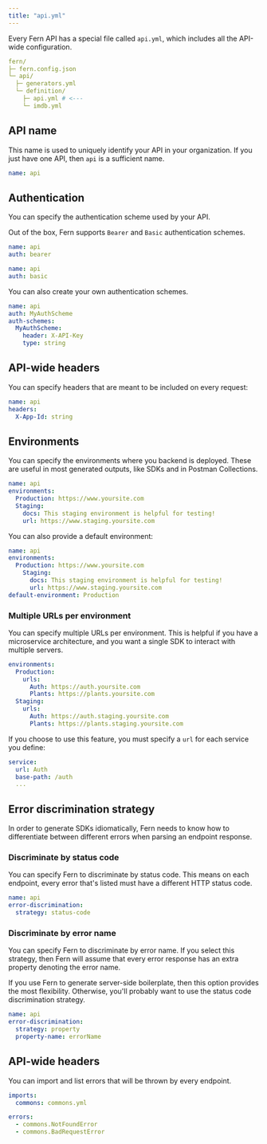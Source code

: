 ```yaml
---
title: "api.yml"
---
```


Every Fern API has a special file called `api.yml`, which includes all the API-wide configuration.

```yaml
fern/
├─ fern.config.json
└─ api/
  ├─ generators.yml
  └─ definition/
    ├─ api.yml # <---
    └─ imdb.yml
```

## API name

This name is used to uniquely identify your API in your organization. If you
just have one API, then `api` is a sufficient name.

```yaml api.yml
name: api
```

## Authentication

You can specify the authentication scheme used by your API.

Out of the box, Fern supports `Bearer` and `Basic` authentication schemes.

```yaml api.yml
name: api
auth: bearer
```

```yaml api.yml
name: api
auth: basic
```

You can also create your own authentication schemes.

```yaml api.yml
name: api
auth: MyAuthScheme
auth-schemes:
  MyAuthScheme:
    header: X-API-Key
    type: string
```

## API-wide headers

You can specify headers that are meant to be included on every request:

```yaml api.yml
name: api
headers:
  X-App-Id: string
```

## Environments

You can specify the environments where you backend is deployed. These are useful
in most generated outputs, like SDKs and in Postman Collections.

```yaml api.yml
name: api
environments:
  Production: https://www.yoursite.com
  Staging:
    docs: This staging environment is helpful for testing!
    url: https://www.staging.yoursite.com
```

You can also provide a default environment:

```yaml api.yml
name: api
environments:
  Production: https://www.yoursite.com
    Staging:
      docs: This staging environment is helpful for testing!
      url: https://www.staging.yoursite.com
default-environment: Production
```

### Multiple URLs per environment

You can specify multiple URLs per environment. This is helpful if you have a
microservice architecture, and you want a single SDK to interact with multiple
servers.

```yaml api.yml
environments:
  Production:
    urls:
      Auth: https://auth.yoursite.com
      Plants: https://plants.yoursite.com
  Staging:
    urls:
      Auth: https://auth.staging.yoursite.com
      Plants: https://plants.staging.yoursite.com
```

If you choose to use this feature, you must specify a `url` for each service you define:

```yaml auth.yml
service:
  url: Auth
  base-path: /auth
  ...
```

## Error discrimination strategy

In order to generate SDKs idiomatically, Fern needs to know how to differentiate
between different errors when parsing an endpoint response.

### Discriminate by status code

You can specify Fern to discriminate by status code. This means on each
endpoint, every error that's listed must have a different HTTP status code.

```yaml api.yml
name: api
error-discrimination:
  strategy: status-code
```

### Discriminate by error name

You can specify Fern to discriminate by error name. If you select this strategy,
then Fern will assume that every error response has an extra property denoting
the error name.

If you use Fern to generate server-side boilerplate, then this option provides
the most flexibility. Otherwise, you'll probably want to use the status code
discrimination strategy.

```yaml api.yml
name: api
error-discrimination:
  strategy: property
  property-name: errorName
```

## API-wide headers

You can import and list errors that will be thrown by every endpoint.

```yaml api.yml
imports:
  commons: commons.yml

errors:
  - commons.NotFoundError
  - commons.BadRequestError
```
